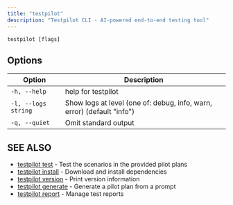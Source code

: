 ```yaml
---
title: "testpilot"
description: "Testpilot CLI - AI-powered end-to-end testing tool"
---
```


```
testpilot [flags]
```

## Options[​](#options "Direct link to Options")

| Option              | Description                                                            |
| ------------------- | ---------------------------------------------------------------------- |
| `-h, --help`        | help for testpilot                                                     |
| `-l, --logs string` | Show logs at level (one of: debug, info, warn, error) (default "info") |
| `-q, --quiet`       | Omit standard output                                                   |

## SEE ALSO[​](#see-also "Direct link to SEE ALSO")

- [testpilot test](/docs/testpilot/reference/cli/testpilot_test) - Test the scenarios in the
  provided pilot plans
- [testpilot install](/docs/testpilot/reference/cli/testpilot_install) - Download and install
  dependencies
- [testpilot version](/docs/testpilot/reference/cli/testpilot_version) - Print version information
- [testpilot generate](/docs/testpilot/reference/cli/testpilot_generate) - Generate a pilot plan
  from a prompt
- [testpilot report](/docs/testpilot/reference/cli/testpilot_report) - Manage test reports
